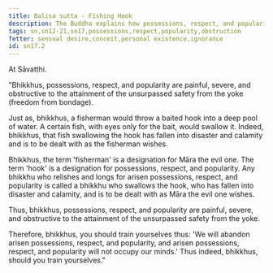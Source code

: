 ```yaml
---
title: Balisa sutta - Fishing Hook
description: The Buddha explains how possessions, respect, and popularity are painful, severe, and obstructive to the attainment of the unsurpassed safety from the yoke using a simile of a fisherman throwing a baited hook into a deep pool of water.
tags: sn,sn12-21,sn17,possessions,respect,popularity,obstruction
fetter: sensual desire,conceit,personal existence,ignorance
id: sn17.2
---
```


At Sāvatthi.

"Bhikkhus, possessions, respect, and popularity are painful, severe, and obstructive to the attainment of the unsurpassed safety from the yoke (freedom from bondage).

Just as, bhikkhus, a fisherman would throw a baited hook into a deep pool of water. A certain fish, with eyes only for the bait, would swallow it. Indeed, bhikkhus, that fish swallowing the hook has fallen into disaster and calamity and is to be dealt with as the fisherman wishes.

Bhikkhus, the term 'fisherman' is a designation for Māra the evil one. The term 'hook' is a designation for possessions, respect, and popularity. Any bhikkhu who relishes and longs for arisen possessions, respect, and popularity is called a bhikkhu who swallows the hook, who has fallen into disaster and calamity, and is to be dealt with as Māra the evil one wishes.

Thus, bhikkhus, possessions, respect, and popularity are painful, severe, and obstructive to the attainment of the unsurpassed safety from the yoke.

Therefore, bhikkhus, you should train yourselves thus: 'We will abandon arisen possessions, respect, and popularity, and arisen possessions, respect, and popularity will not occupy our minds.' Thus indeed, bhikkhus, should you train yourselves."